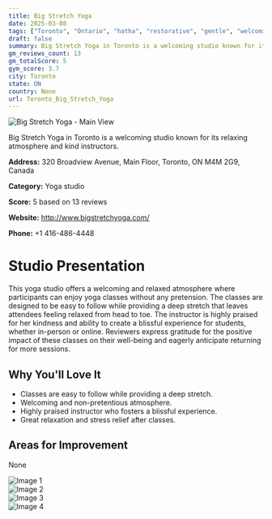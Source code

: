 ```yaml
---
title: Big Stretch Yoga
date: 2025-03-08
tags: ["Toronto", "Ontario", "hatha", "restorative", "gentle", "welcoming", "relaxed atmosphere", "Toronto"]  
draft: false
summary: Big Stretch Yoga in Toronto is a welcoming studio known for its relaxing atmosphere and kind instructors.
gm_reviews_count: 13
gm_totalScore: 5
gym_score: 3.7
city: Toronto
state: ON
country: None
url: Toronto_Big_Stretch_Yoga
---
```


<div className="aspect-[16/9] relative my-8">
  <img 
    src="https://lh5.googleusercontent.com/p/AF1QipNhta_0qYzraacVQuY1v3A_2iT6C7IMkqKtYo5F=w1920-h1080-k-no"
    alt="Big Stretch Yoga - Main View"
    className="object-cover absolute inset-0 w-full h-full rounded-lg"
  />
</div>

Big Stretch Yoga in Toronto is a welcoming studio known for its relaxing atmosphere and kind instructors.

**Address:** 320 Broadview Avenue, Main Floor, Toronto, ON M4M 2G9, Canada

**Category:** Yoga studio

**Score:** 5 based on 13 reviews

**Website:** http://www.bigstretchyoga.com/

**Phone:** +1 416-486-4448

# Studio Presentation

This yoga studio offers a welcoming and relaxed atmosphere where participants can enjoy yoga classes without any pretension. The classes are designed to be easy to follow while providing a deep stretch that leaves attendees feeling relaxed from head to toe. The instructor is highly praised for her kindness and ability to create a blissful experience for students, whether in-person or online. Reviewers express gratitude for the positive impact of these classes on their well-being and eagerly anticipate returning for more sessions.


## Why You'll Love It

- Classes are easy to follow while providing a deep stretch.
- Welcoming and non-pretentious atmosphere.
- Highly praised instructor who fosters a blissful experience.
- Great relaxation and stress relief after classes.

## Areas for Improvement

None

<div className="grid grid-cols-1 xl:grid-cols-2 gap-4 my-8">
<div className="aspect-[4/3] relative"><img src="https://lh5.googleusercontent.com/p/AF1QipMzv8dA016sHw-S8Lm4uSFxHfftQCe6t1Wgkzqi=w1920-h1080-k-no" alt="Image 1" className="object-cover absolute inset-0 w-full h-full rounded-lg" /></div>
<div className="aspect-[4/3] relative"><img src="https://lh5.googleusercontent.com/p/AF1QipO3uIjLFDca66WAmwsYNPgagXG_xvioPYJM-E4A=w1920-h1080-k-no" alt="Image 2" className="object-cover absolute inset-0 w-full h-full rounded-lg" /></div>
<div className="aspect-[4/3] relative"><img src="https://lh5.googleusercontent.com/p/AF1QipPqlJOR9WSpdHM4si4ikj9YcrKX8hEZpb6KPB9s=w1920-h1080-k-no" alt="Image 3" className="object-cover absolute inset-0 w-full h-full rounded-lg" /></div>
<div className="aspect-[4/3] relative"><img src="https://lh5.googleusercontent.com/p/AF1QipMDHtgOJ5Jc51RQuWFVSTkTdWBWnEmtXXDK-ugy=w1920-h1080-k-no" alt="Image 4" className="object-cover absolute inset-0 w-full h-full rounded-lg" /></div>
</div>